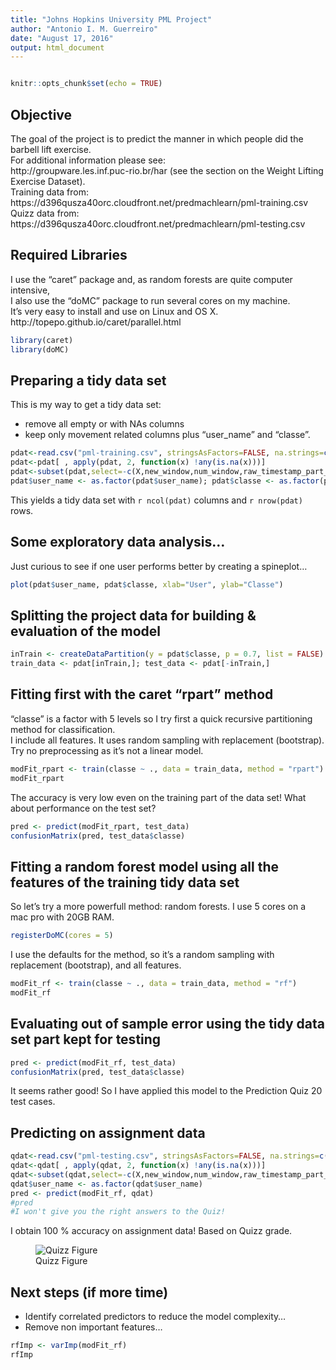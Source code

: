 ```yaml
---
title: "Johns Hopkins University PML Project"
author: "Antonio I. M. Guerreiro"
date: "August 17, 2016"
output: html_document
---
```

```r

```

```r
knitr::opts_chunk$set(echo = TRUE)
```

## Objective

The goal of the project is to predict the manner in which people did the barbell lift exercise.  
For additional information please see:  
http://groupware.les.inf.puc-rio.br/har (see the section on the Weight Lifting Exercise Dataset).  
Training data from:  
https://d396qusza40orc.cloudfront.net/predmachlearn/pml-training.csv  
Quizz data from:   
https://d396qusza40orc.cloudfront.net/predmachlearn/pml-testing.csv  

## Required Libraries

I use the "caret" package and, as random forests are quite computer intensive,  
I also use the "doMC" package to run several cores on my machine.  
It's very easy to install and use on Linux and OS X.
http://topepo.github.io/caret/parallel.html

```r
library(caret)
library(doMC)
```

## Preparing a tidy data set

This is my way to get a tidy data set:

* remove all empty or with NAs columns
* keep only movement related columns plus "user_name" and "classe".

```r
pdat<-read.csv("pml-training.csv", stringsAsFactors=FALSE, na.strings=c("","NA"))
pdat<-pdat[ , apply(pdat, 2, function(x) !any(is.na(x)))]
pdat<-subset(pdat,select=-c(X,new_window,num_window,raw_timestamp_part_1,raw_timestamp_part_2,cvtd_timestamp))
pdat$user_name <- as.factor(pdat$user_name); pdat$classe <- as.factor(pdat$classe)
```

This yields a tidy data set with `r ncol(pdat)` columns and `r nrow(pdat)` rows.

## Some exploratory data analysis...

Just curious to see if one user performs better by creating a spineplot...   

```r
plot(pdat$user_name, pdat$classe, xlab="User", ylab="Classe")
```

## Splitting the project data for building & evaluation of the model

```r
inTrain <- createDataPartition(y = pdat$classe, p = 0.7, list = FALSE)
train_data <- pdat[inTrain,]; test_data <- pdat[-inTrain,]
```

## Fitting first with the caret "rpart" method 

"classe" is a factor with 5 levels so I try first a quick recursive partitioning method for classification.  
I include all features. It uses random sampling with replacement (bootstrap).  
Try no preprocessing as it's not a linear model.

```r
modFit_rpart <- train(classe ~ ., data = train_data, method = "rpart")
modFit_rpart
```

The accuracy is very low even on the training part of the data set!
What about performance on the test set?

```r
pred <- predict(modFit_rpart, test_data)
confusionMatrix(pred, test_data$classe)
```

## Fitting a random forest model using all the features of the training tidy data set

So let's try a more powerfull method: random forests.
I use 5 cores on a mac pro with 20GB RAM.  

```r
registerDoMC(cores = 5)
```

I use the defaults for the method, so it's a random sampling with replacement (bootstrap), and all features.

```r
modFit_rf <- train(classe ~ ., data = train_data, method = "rf")
modFit_rf
```

## Evaluating out of sample error using the tidy data set part kept for testing

```r
pred <- predict(modFit_rf, test_data)
confusionMatrix(pred, test_data$classe)
```

It seems rather good! So I have applied this model to the Prediction Quiz 20 test cases. 

## Predicting on assignment data

```r
qdat<-read.csv("pml-testing.csv", stringsAsFactors=FALSE, na.strings=c("","NA"))
qdat<-qdat[ , apply(qdat, 2, function(x) !any(is.na(x)))]
qdat<-subset(qdat,select=-c(X,new_window,num_window,raw_timestamp_part_1,raw_timestamp_part_2,cvtd_timestamp))
qdat$user_name <- as.factor(qdat$user_name)
pred <- predict(modFit_rf, qdat)
#pred
#I won't give you the right answers to the Quiz! 
```

I obtain 100 % accuracy on assignment data! Based on Quizz grade.

![Quizz Figure](Prediction_Quizz.jpg)

## Next steps (if more time) 

* Identify correlated predictors to reduce the model complexity...
* Remove non important features...

```r
rfImp <- varImp(modFit_rf)
rfImp
```
